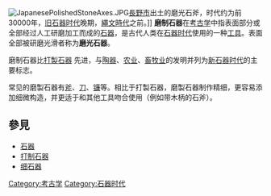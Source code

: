 [[File:JapanesePolishedStoneAxes.JPG|thumb]][[長野市|長野市]]出土的磨光石斧，时代约为前30000年，[[旧石器时代|旧石器时代]]晚期，[[繩文時代|繩文時代]]之前。]]
'''磨制石器'''在[[考古学|考古学]]中指表面部分或全部经过人工研磨加工而成的[[石器|石器]]，是古代人类在[[石器时代|石器时代]]使用的一种[[工具|工具]]。表面全部被研磨光滑者称为'''磨光石器'''。

磨制石器比[http://nrch.culture.tw/twpedia.aspx?id=15048 打製石器] {{Wayback|url=http://nrch.culture.tw/twpedia.aspx?id=15048 |date=20160307151610 }}先进，与[[陶器|陶器]]、[[农业|农业]]、[[畜牧业|畜牧业]]的发明并列为[[新石器时代|新石器时代]]的主要标志。

常见的磨製石器有[[斧|斧]]、[[刀|刀]]、[[镰|镰]]等。相比于打製石器，磨製石器制作精细，更容易添加细微构造，并更适于和其他工具吻合使用（例如带木柄的石斧）。

== 參見 ==
*[[石器|石器]]
*[[打制石器|打制石器]]
*[[细石器|细石器]]
{{Archaeology-stub}}

[[Category:考古学|Category:考古学]]
[[Category:石器时代|Category:石器时代]]